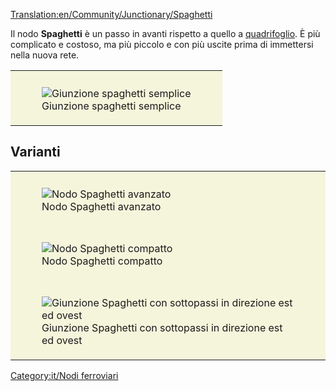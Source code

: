 [[Translation:en/Community/Junctionary/Spaghetti]]

{{it/Nodi ferroviari}}
Il nodo '''Spaghetti''' è un passo in avanti rispetto a quello a [[it/Community/Junctionary/Quadrifoglio|quadrifoglio]]. È più complicato e costoso, ma più piccolo e con più uscite prima di immettersi nella nuova rete.

{{it/Requisiti nodo|Costoso|3|1|0|1|1|0|1|0|0|2|0||I treni guasti bloccano solo le curve a sinistra del relativo asse.|
* Può Gestire un numero elevato di treni contemporaneamente.
* Funge da inversione a U in due delle quattro direzioni primarie.
* richiede molto spazio per realizzarlo.
* I treni convergono su una traccia prima di instradarsi per il loro percorso.
* Fai in modo che le sezioni di svolta siano abbastanza lunghe da poter contenere il tuo treno più lungo così da non bloccare la linea principale dietro sé.
* Area: 16x16
}}
{|style="border: 0px; margin: auto;" 
|style="padding: 10px 10px 5px; 10px; background-color: #F5F5DC;"|[[File:en/Spaghetti.png|center|frame|Giunzione spaghetti semplice]]
|}
==Varianti==
{|style="border: 0px; margin: auto; border-collapse: separate;" cellspacing="10"
|style="padding: 10px 10px 5px; 10px; background-color: #F5F5DC;"|[[File:en/Spaghetti 2.png|center|frame|Nodo Spaghetti avanzato]]
|-
|style="padding: 10px 10px 5px; 10px; background-color: #F5F5DC;"|[[File:en/Spaghetti compact.jpeg|center|frame|Nodo Spaghetti compatto]]
|-
|style="padding: 10px 10px 5px; 10px; background-color: #F5F5DC;"|[[File:en/Altered spaghetti.png|center|frame|Giunzione Spaghetti con sottopassi in direzione est ed ovest]]
|}
[[Category:it/Nodi ferroviari]]